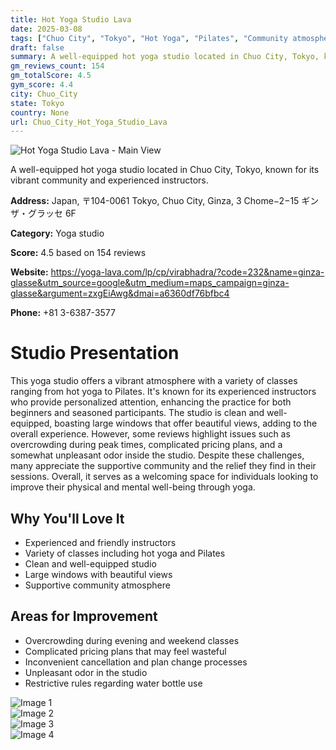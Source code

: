 ```yaml
---
title: Hot Yoga Studio Lava
date: 2025-03-08
tags: ["Chuo City", "Tokyo", "Hot Yoga", "Pilates", "Community atmosphere", "Cleanliness", "Chuo City"]  
draft: false
summary: A well-equipped hot yoga studio located in Chuo City, Tokyo, known for its vibrant community and experienced instructors.
gm_reviews_count: 154
gm_totalScore: 4.5
gym_score: 4.4
city: Chuo_City
state: Tokyo
country: None
url: Chuo_City_Hot_Yoga_Studio_Lava
---
```


<div className="aspect-[16/9] relative my-8">
  <img 
    src="https://lh5.googleusercontent.com/p/AF1QipNE9Ojfd2Y0RfR-QIq8NZKp2svgI22J5um5sn44=w1920-h1080-k-no"
    alt="Hot Yoga Studio Lava - Main View"
    className="object-cover absolute inset-0 w-full h-full rounded-lg"
  />
</div>

A well-equipped hot yoga studio located in Chuo City, Tokyo, known for its vibrant community and experienced instructors.

**Address:** Japan, 〒104-0061 Tokyo, Chuo City, Ginza, 3 Chome−2−15 ギンザ・グラッセ 6F

**Category:** Yoga studio

**Score:** 4.5 based on 154 reviews

**Website:** https://yoga-lava.com/lp/cp/virabhadra/?code=232&name=ginza-glasse&utm_source=google&utm_medium=maps_campaign=ginza-glasse&argument=zxgEiAwg&dmai=a6360df76bfbc4

**Phone:** +81 3-6387-3577

# Studio Presentation

This yoga studio offers a vibrant atmosphere with a variety of classes ranging from hot yoga to Pilates. It's known for its experienced instructors who provide personalized attention, enhancing the practice for both beginners and seasoned participants. The studio is clean and well-equipped, boasting large windows that offer beautiful views, adding to the overall experience. However, some reviews highlight issues such as overcrowding during peak times, complicated pricing plans, and a somewhat unpleasant odor inside the studio. Despite these challenges, many appreciate the supportive community and the relief they find in their sessions. Overall, it serves as a welcoming space for individuals looking to improve their physical and mental well-being through yoga.

## Why You'll Love It

- Experienced and friendly instructors
- Variety of classes including hot yoga and Pilates
- Clean and well-equipped studio
- Large windows with beautiful views
- Supportive community atmosphere

## Areas for Improvement

- Overcrowding during evening and weekend classes
- Complicated pricing plans that may feel wasteful
- Inconvenient cancellation and plan change processes
- Unpleasant odor in the studio
- Restrictive rules regarding water bottle use

<div className="grid grid-cols-1 xl:grid-cols-2 gap-4 my-8">
<div className="aspect-[4/3] relative"><img src="https://lh5.googleusercontent.com/p/AF1QipOYmxDwCJii9iOCRgljEaAjew-mNmnLMC0fMLr7=w1920-h1080-k-no" alt="Image 1" className="object-cover absolute inset-0 w-full h-full rounded-lg" /></div>
<div className="aspect-[4/3] relative"><img src="https://lh5.googleusercontent.com/p/AF1QipNpodvYKqcJcakAMVth2s-BaTRfw55CokoPppLE=w1920-h1080-k-no" alt="Image 2" className="object-cover absolute inset-0 w-full h-full rounded-lg" /></div>
<div className="aspect-[4/3] relative"><img src="https://lh5.googleusercontent.com/p/AF1QipN8aF0wayDR1df-ge3ITK8ihp8F_G1hyVxp2ZJF=w1920-h1080-k-no" alt="Image 3" className="object-cover absolute inset-0 w-full h-full rounded-lg" /></div>
<div className="aspect-[4/3] relative"><img src="https://lh5.googleusercontent.com/p/AF1QipO7FBWddQoHXRXrVBe4zBlVbwF7dlAoYQIBM3hq=w1920-h1080-k-no" alt="Image 4" className="object-cover absolute inset-0 w-full h-full rounded-lg" /></div>
</div>